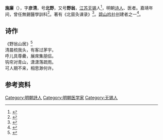'''施廉'''（{{bd|?||?||}}），字'''彦清'''，号'''北野'''，又号'''野翁'''，[[江苏|江苏]][[无锡|无锡]]人<ref>{{cite book|title= 《中國詩歌流變史》|year= 1987|volume= 2|author= 李曰剛|page= |publisher= 文津出版社}}</ref>，明朝[[诗人|诗人]]、医者。嘉靖年间，曾任無錫醫學訓科<ref>{{cite book|title= 《中國史學》|year= 2003|volume= 13-15|page= 57|author= [[中國史學會|中國史學會]]|publisher= [[中國史學會|中國史學會]]}}</ref>。著有《北窗灸课录》<ref>{{cite book|title= 《三百种医籍录》|year= 1982|page= 127|author= 贾维诚|publisher= 黑龙江科学技朮出版社}}</ref>。[[碧山吟社|碧山吟社]]创建者之一<ref>{{Cite book|title=《无锡文史资料》|volume= 5|author= 无锡市文史资料研究委员会|publisher= [[江苏人民出版社|江苏人民出版社]]|year=1983|isbn=|location=|page=122}}</ref>。

==诗作==
《野翁山居》<ref>{{cite web|title= 《野翁山居》|url= https://www.guoxuedian.com/shiwenv_255303.html|author= 施廉|accessdate= 2021-03-21}}</ref><br>清晨梳我头，有客过茅宇。<br>呼儿具尊罍，展席集朋侣。<br>钩帘对青山，潇潇落疏雨。<br>可人期不来，相思渺何许。

==参考资料==
<references />

{{碧山吟社}}

[[Category:明朝詩人|Category:明朝詩人]]
[[Category:明朝医学家|Category:明朝医学家]]
[[Category:无锡人|Category:无锡人]]